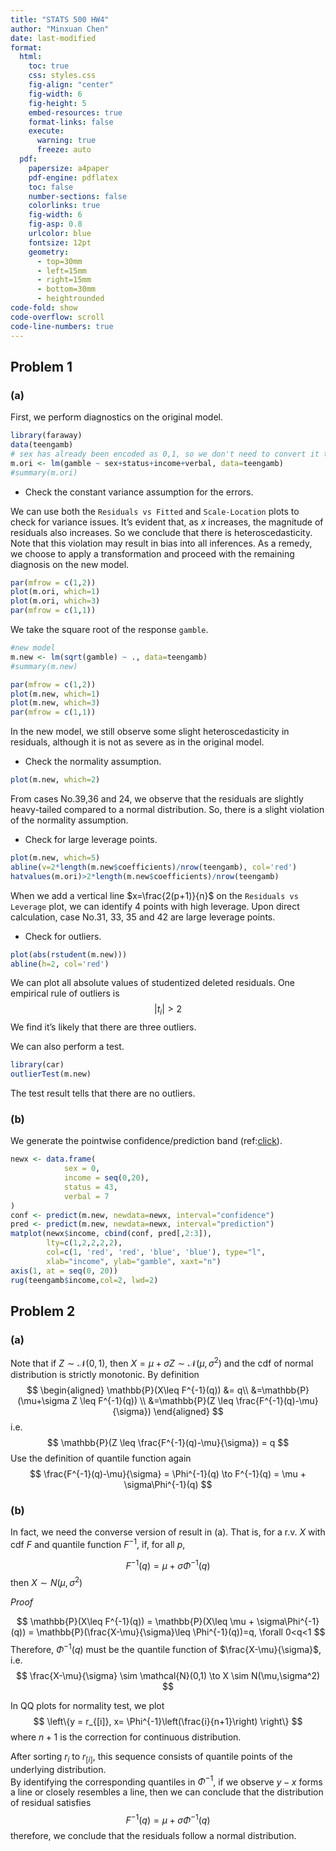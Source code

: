 ```yaml
---
title: "STATS 500 HW4"
author: "Minxuan Chen"
date: last-modified
format:
  html:
    toc: true
    css: styles.css
    fig-align: "center"
    fig-width: 6
    fig-height: 5
    embed-resources: true
    format-links: false
    execute:
      warning: true
      freeze: auto
  pdf:
    papersize: a4paper
    pdf-engine: pdflatex
    toc: false
    number-sections: false
    colorlinks: true
    fig-width: 6
    fig-asp: 0.8
    urlcolor: blue
    fontsize: 12pt
    geometry:
      - top=30mm
      - left=15mm
      - right=15mm
      - bottom=30mm
      - heightrounded
code-fold: show
code-overflow: scroll
code-line-numbers: true
---
```


```{=latex}
% Trigger ToC creation in LaTeX
\tableofcontents
\thispagestyle{empty}
\vspace{20pt}
Github repo: \url{https://github.com/PKUniiiiice/STATS_500}

\newpage

\setcounter{page}{1}
```

## Problem 1
### (a)
First, we perform diagnostics on the original model.
```r
library(faraway)
data(teengamb)
# sex has already been encoded as 0,1, so we don't need to convert it to factor
m.ori <- lm(gamble ~ sex+status+income+verbal, data=teengamb)
#summary(m.ori)
```

* Check the constant variance assumption for the errors.

We can use both the `Residuals vs Fitted` and `Scale-Location` plots to check for variance issues. It's evident that, as $x$ increases, the magnitude of residuals also increases. So we conclude that there is  heteroscedasticity. Note that this violation may result in bias into all inferences. As a remedy, we choose to apply a transformation and proceed with the remaining diagnosis on the new model.

```r
par(mfrow = c(1,2))
plot(m.ori, which=1)
plot(m.ori, which=3)
par(mfrow = c(1,1))
```

We take the square root of the response `gamble`.
```r
#new model
m.new <- lm(sqrt(gamble) ~ ., data=teengamb)
#summary(m.new)

par(mfrow = c(1,2))
plot(m.new, which=1)
plot(m.new, which=3)
par(mfrow = c(1,1))
```

In the new model, we still observe some slight heteroscedasticity in residuals, although it is not as severe as in the original model.


* Check the normality assumption.   
```r
plot(m.new, which=2)
```

From cases No.39,36 and 24, we observe that the residuals are slightly heavy-tailed compared to a normal distribution. So, there is a slight violation of the normality assumption.

* Check for large leverage points.
```r
plot(m.new, which=5)
abline(v=2*length(m.new$coefficients)/nrow(teengamb), col='red')
hatvalues(m.ori)>2*length(m.new$coefficients)/nrow(teengamb)
```

When we add a vertical line $x=\frac{2(p+1)}{n}$ on the `Residuals vs Leverage` plot, we can identify 4 points with high leverage. Upon direct calculation, case No.31, 33, 35 and 42 are large leverage points.

* Check for outliers.
```r
plot(abs(rstudent(m.new)))
abline(h=2, col='red')
```

We can plot all absolute values of studentized deleted residuals. One empirical rule of outliers is
$$
|t_i|>2
$$
We find it's likely that there are three outliers.

We can also perform a test.
```r
library(car)
outlierTest(m.new)
```
The test result tells that there are no outliers.

### (b)
We generate the pointwise confidence/prediction band (ref:[click](https://en.wikipedia.org/wiki/Confidence_and_prediction_bands)).
```r
newx <- data.frame(
            sex = 0,
            income = seq(0,20),
            status = 43,
            verbal = 7
)
conf <- predict(m.new, newdata=newx, interval="confidence")
pred <- predict(m.new, newdata=newx, interval="prediction")
matplot(newx$income, cbind(conf, pred[,2:3]),
        lty=c(1,2,2,2,2),
        col=c(1, 'red', 'red', 'blue', 'blue'), type="l",
        xlab="income", ylab="gamble", xaxt="n")
axis(1, at = seq(0, 20))
rug(teengamb$income,col=2, lwd=2)
```



## Problem 2
### (a)
Note that if $Z \sim \mathcal{N}(0,1)$, then $X=\mu+\sigma Z \sim \mathcal{N}(\mu, \sigma^2)$ and the cdf of normal distribution is strictly monotonic. By definition
$$
\begin{aligned}
\mathbb{P}(X\leq F^{-1}(q)) &= q\\
&=\mathbb{P}(\mu+\sigma Z \leq  F^{-1}(q)) \\
&=\mathbb{P}(Z \leq \frac{F^{-1}(q)-\mu}{\sigma})
\end{aligned}
$$
i.e.
$$
\mathbb{P}(Z \leq \frac{F^{-1}(q)-\mu}{\sigma}) = q
$$
Use the definition of quantile function again
$$
\frac{F^{-1}(q)-\mu}{\sigma} = \Phi^{-1}(q) \to F^{-1}(q) = \mu + \sigma\Phi^{-1}(q)
$$

### (b)
In fact, we need the converse version of result in (a). That is, for a r.v. $X$ with cdf $F$ and quantile function $F^{-1}$, if, for all $p$,

$$F^{-1}(q) = \mu + \sigma\Phi^{-1}(q)$$
then $X \sim N(\mu,\sigma^2)$

*Proof*

$$
\mathbb{P}(X\leq F^{-1}(q)) = \mathbb{P}(X\leq \mu + \sigma\Phi^{-1}(q)) = 
\mathbb{P}(\frac{X-\mu}{\sigma}\leq \Phi^{-1}(q))=q, \forall 0<q<1 
$$
Therefore, $\Phi^{-1}(q)$ must be the quantile
function of $\frac{X-\mu}{\sigma}$, i.e.
$$
\frac{X-\mu}{\sigma} \sim \mathcal{N}(0,1) \to X \sim N(\mu,\sigma^2)
$$


In QQ plots for normality test, we plot
$$
\left\{y = r_{[i]}, x=  \Phi^{-1}\left(\frac{i}{n+1}\right) \right\}
$$
where $n+1$ is the correction for continuous distribution.

After sorting $r_i$ to $r_{[i]}$, this sequence consists of quantile points of the underlying distribution.        
By identifying the corresponding quantiles in $\Phi^{-1}$, if we observe $y-x$ forms a line or closely resembles a line, then we can conclude that the distribution of residual satisfies
$$
F^{-1}(q) = \mu + \sigma\Phi^{-1}(q)
$$
therefore, we conclude that the residuals follow a normal distribution.








